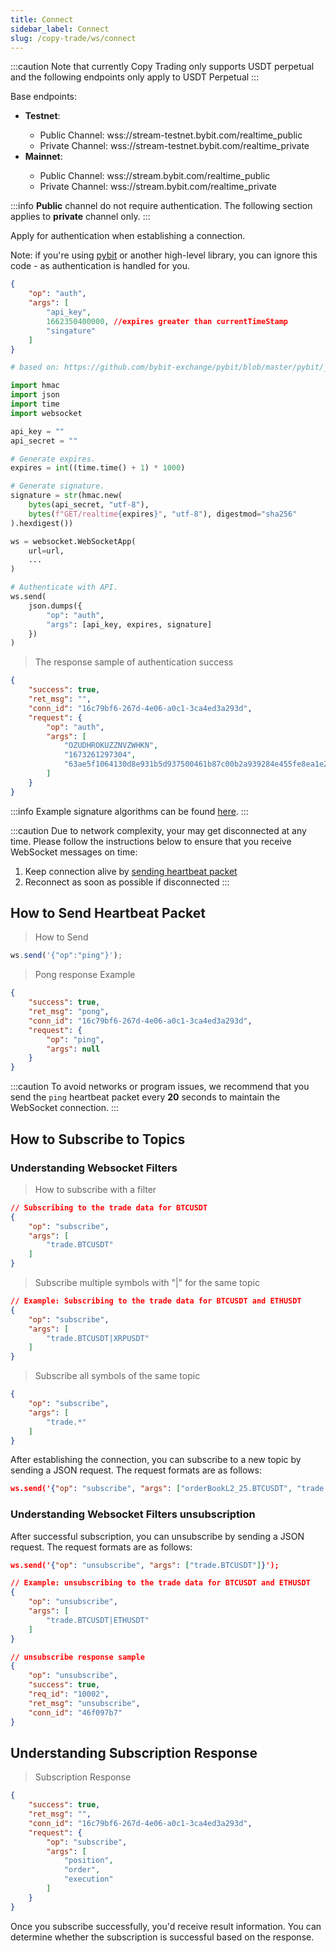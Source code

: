 ```yaml
---
title: Connect
sidebar_label: Connect
slug: /copy-trade/ws/connect
---
```


:::caution
Note that currently Copy Trading only supports USDT perpetual and the following endpoints only apply to USDT Perpetual
:::

Base endpoints:
<ul>
  <li><b>Testnet</b>:</li>
  <ul>
    <li>Public Channel: <span id="testnet_address">wss://stream-testnet.bybit.com/realtime_public</span></li>
    <li>Private Channel: <span id="testnet_private_address">wss://stream-testnet.bybit.com/realtime_private</span></li>
  </ul>
  <li><b>Mainnet</b>:</li>
  <ul>
    <li>Public Channel: <span id="mainnet_address">wss://stream.bybit.com/realtime_public</span></li>
    <li>Private Channel: <span id="mainnet_private_address">wss://stream.bybit.com/realtime_private</span></li>
  </ul>
</ul>

:::info
<b>Public</b> channel do not require authentication. The following section applies to <b>private</b> channel only.
:::

<p>Apply for authentication when establishing a connection.</p>
<p>Note: if you're using <a href="https://github.com/bybit-exchange/pybit">pybit</a> or another high-level library, you can ignore this code - as authentication is handled for you.</p>

```json
{
    "op": "auth",
    "args": [
        "api_key",
        1662350400000, //expires greater than currentTimeStamp
        "singature"
    ]
}
```

```python
# based on: https://github.com/bybit-exchange/pybit/blob/master/pybit/_http_manager.py

import hmac
import json
import time
import websocket

api_key = ""
api_secret = ""

# Generate expires.
expires = int((time.time() + 1) * 1000)

# Generate signature.
signature = str(hmac.new(
    bytes(api_secret, "utf-8"),
    bytes(f"GET/realtime{expires}", "utf-8"), digestmod="sha256"
).hexdigest())

ws = websocket.WebSocketApp(
    url=url,
    ...
)

# Authenticate with API.
ws.send(
    json.dumps({
        "op": "auth",
        "args": [api_key, expires, signature]
    })
)
```

> The response sample of authentication success

```json
{
    "success": true,
    "ret_msg": "",
    "conn_id": "16c79bf6-267d-4e06-a0c1-3ca4ed3a293d",
    "request": {
        "op": "auth",
        "args": [
            "OZUDHROKUZZNVZWHKN",
            "1673261297304",
            "63ae5f1064130d8e931b5d937500461b87c00b2a939284e455fe8ea1e27387f6"
        ]
    }
}
```

:::info
Example signature algorithms can be found <a href="https://github.com/bybit-exchange/api-usage-examples">here</a>.
:::

:::caution
Due to network complexity, your may get disconnected at any time. Please follow the instructions below to ensure that you receive WebSocket messages on time:
1. Keep connection alive by <a href="#t-heartbeat">sending heartbeat packet</a>
2. Reconnect as soon as possible if disconnected
:::


## How to Send Heartbeat Packet
> How to Send

```javascript
ws.send('{"op":"ping"}');
```

> Pong response Example

```json
{
    "success": true,
    "ret_msg": "pong",
    "conn_id": "16c79bf6-267d-4e06-a0c1-3ca4ed3a293d",
    "request": {
        "op": "ping",
        "args": null
    }
}
```

:::caution
To avoid networks or program issues, we recommend that you send the <code>ping</code> heartbeat packet every <b>20</b> seconds to maintain the WebSocket connection.
:::

## How to Subscribe to Topics
### Understanding Websocket Filters

> How to subscribe with a filter

```json
// Subscribing to the trade data for BTCUSDT
{
    "op": "subscribe",
    "args": [
        "trade.BTCUSDT"
    ]
}
```
> Subscribe multiple symbols with "|" for the same topic

```json
// Example: Subscribing to the trade data for BTCUSDT and ETHUSDT
{
    "op": "subscribe",
    "args": [
        "trade.BTCUSDT|XRPUSDT"
    ]
}
```

> Subscribe all symbols of the same topic

```json
{
    "op": "subscribe",
    "args": [
        "trade.*"
    ]
}
```

<p>After establishing the connection, you can subscribe to a new topic by sending a JSON request. The request formats are as follows:</p>


```json
ws.send('{"op": "subscribe", "args": ["orderBookL2_25.BTCUSDT", "trade.ETHUSDT|BTCUSDT", "instrument_info.100ms.BTCUSDT", "klineV2.1.BTCUSDT"]}')
```

### Understanding Websocket Filters unsubscription

<p>After successful subscription, you can unsubscribe by sending a JSON request. The request formats are as follows:</p>

```json
ws.send('{"op": "unsubscribe", "args": ["trade.BTCUSDT"]}');
```

```json
// Example: unsubscribing to the trade data for BTCUSDT and ETHUSDT
{
    "op": "unsubscribe",
    "args": [
        "trade.BTCUSDT|ETHUSDT"
    ]
}
```

```json
// unsubscribe response sample
{
    "op": "unsubscribe",
    "success": true,
    "req_id": "10002",
    "ret_msg": "unsubscribe",
    "conn_id": "46f097b7"
}
```

## Understanding Subscription Response
> Subscription Response

```json
{
    "success": true,
    "ret_msg": "",
    "conn_id": "16c79bf6-267d-4e06-a0c1-3ca4ed3a293d",
    "request": {
        "op": "subscribe",
        "args": [
            "position",
            "order",
            "execution"
        ]
    }
}
```

Once you subscribe successfully, you'd receive result information. You can determine whether the subscription is successful based on the response.
